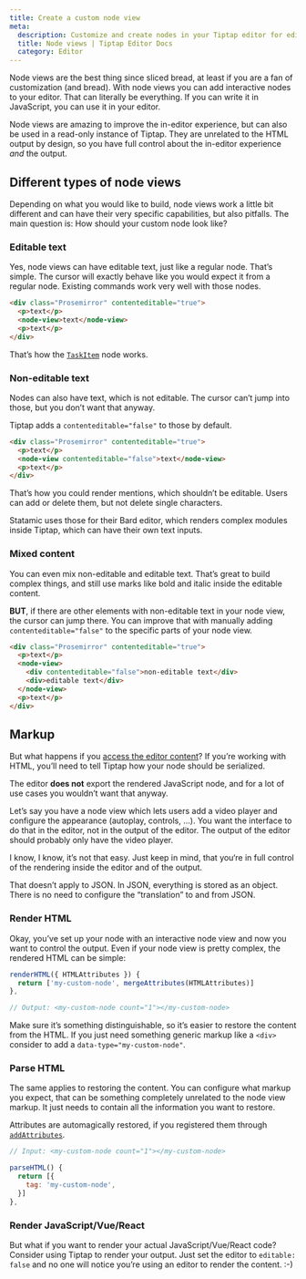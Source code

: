 ```yaml
---
title: Create a custom node view
meta:
  description: Customize and create nodes in your Tiptap editor for editable and non-editable content with interactive node views. More in the docs!
  title: Node views | Tiptap Editor Docs
  category: Editor
---
```



Node views are the best thing since sliced bread, at least if you are a fan of customization (and bread). With node views you can add interactive nodes to your editor. That can literally be everything. If you can write it in JavaScript, you can use it in your editor.

Node views are amazing to improve the in-editor experience, but can also be used in a read-only instance of Tiptap. They are unrelated to the HTML output by design, so you have full control about the in-editor experience _and_ the output.

## Different types of node views

Depending on what you would like to build, node views work a little bit different and can have their very specific capabilities, but also pitfalls. The main question is: How should your custom node look like?

### Editable text

Yes, node views can have editable text, just like a regular node. That’s simple. The cursor will exactly behave like you would expect it from a regular node. Existing commands work very well with those nodes.

```html
<div class="Prosemirror" contenteditable="true">
  <p>text</p>
  <node-view>text</node-view>
  <p>text</p>
</div>
```

That’s how the [`TaskItem`](/3.x/editor/extensions/nodes/task-item) node works.

### Non-editable text

Nodes can also have text, which is not editable. The cursor can’t jump into those, but you don’t want that anyway.

Tiptap adds a `contenteditable="false"` to those by default.

```html
<div class="Prosemirror" contenteditable="true">
  <p>text</p>
  <node-view contenteditable="false">text</node-view>
  <p>text</p>
</div>
```

That’s how you could render mentions, which shouldn’t be editable. Users can add or delete them, but not delete single characters.

Statamic uses those for their Bard editor, which renders complex modules inside Tiptap, which can have their own text inputs.

### Mixed content

You can even mix non-editable and editable text. That’s great to build complex things, and still use marks like bold and italic inside the editable content.

**BUT**, if there are other elements with non-editable text in your node view, the cursor can jump there. You can improve that with manually adding `contenteditable="false"` to the specific parts of your node view.

```html
<div class="Prosemirror" contenteditable="true">
  <p>text</p>
  <node-view>
    <div contenteditable="false">non-editable text</div>
    <div>editable text</div>
  </node-view>
  <p>text</p>
</div>
```

## Markup

But what happens if you [access the editor content](/3.x/guides/output-json-html)? If you’re working with HTML, you’ll need to tell Tiptap how your node should be serialized.

The editor **does not** export the rendered JavaScript node, and for a lot of use cases you wouldn’t want that anyway.

Let’s say you have a node view which lets users add a video player and configure the appearance (autoplay, controls, …). You want the interface to do that in the editor, not in the output of the editor. The output of the editor should probably only have the video player.

I know, I know, it’s not that easy. Just keep in mind, that you‘re in full control of the rendering inside the editor and of the output.

<Callout title="What if you store JSON?" variant="warning">
  That doesn’t apply to JSON. In JSON, everything is stored as an object. There is no need to
  configure the “translation” to and from JSON.
</Callout>

### Render HTML

Okay, you’ve set up your node with an interactive node view and now you want to control the output. Even if your node view is pretty complex, the rendered HTML can be simple:

```js
renderHTML({ HTMLAttributes }) {
  return ['my-custom-node', mergeAttributes(HTMLAttributes)]
},

// Output: <my-custom-node count="1"></my-custom-node>
```

Make sure it’s something distinguishable, so it’s easier to restore the content from the HTML. If you just need something generic markup like a `<div>` consider to add a `data-type="my-custom-node"`.

### Parse HTML

The same applies to restoring the content. You can configure what markup you expect, that can be something completely unrelated to the node view markup. It just needs to contain all the information you want to restore.

Attributes are automagically restored, if you registered them through [`addAttributes`](/3.x/editor/extensions/custom-extensions/extend-existing#attributes).

```js
// Input: <my-custom-node count="1"></my-custom-node>

parseHTML() {
  return [{
    tag: 'my-custom-node',
  }]
},
```

### Render JavaScript/Vue/React

But what if you want to render your actual JavaScript/Vue/React code? Consider using Tiptap to render your output. Just set the editor to `editable: false` and no one will notice you’re using an editor to render the content. :-)
